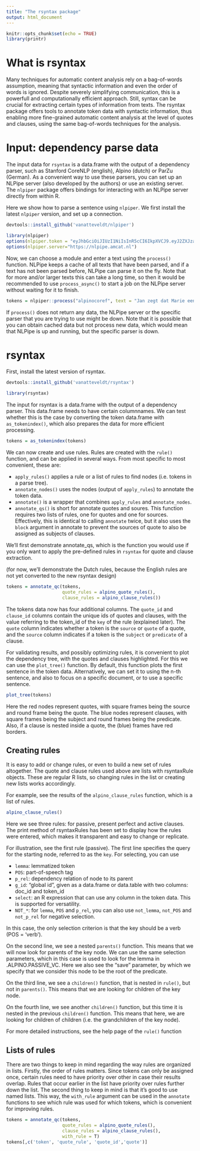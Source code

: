 ```yaml
---
title: "The rsyntax package"
output: html_document
---
```


```r
knitr::opts_chunk$set(echo = TRUE)
library(printr)
```


# What is rsyntax

Many techniques for automatic content analysis rely on a bag-of-words assumption, meaning that syntactic information and even the order of words is ignored.
Despite severely simplifying communication, this is a powerfull and computationally efficient approach. Still, syntax can be crucial for extracting certain types of information from texts. The rsyntax package offers tools to annotate token data with syntactic information, thus enabling more fine-grained automatic content analysis at the level of quotes and clauses, using the same bag-of-words techniques for the analysis. 

# Input: dependency parse data

The input data for `rsyntax` is a data.frame with the output of a dependency parser, such as Stanford CoreNLP (english), Alpino (dutch) or ParZu (German). 
As a convenient way to use these parsers, you can set up an NLPipe server (also developed by the authors) or use an existing server. The `nlpiper` package offers bindings for interacting with an NLPipe server directly from within R.

Here we show how to parse a sentence using `nlpiper`. We first install the latest `nlpiper` version, and set up a connection.

```r
devtools::install_github('vanatteveldt/nlpiper')
```
```r
library(nlpiper)
options(nlpiper.token = "eyJhbGciOiJIUzI1NiIsInR5cCI6IkpXVCJ9.eyJ2ZXJzaW9uIjoxLCJpYXQiOjE1MDE4NzgzMDF9.Zqjoo_NcUTWQu6bZce4q3FhQRcKEbwfkzi2w2-yqK2g")
options(nlpiper.server="https://nlpipe.amcat.nl")
```

Now, we can choose a module and enter a text using the `process()` function. NLPipe keeps a cache of all texts that have been parsed, and if a text has not been parsed before, NLPipe can parse it on the fly. Note that for more and/or larger texts this can take a long time, so then it would be recommended to use `process_async()` to start a job on the NLPipe server without waiting for it to finish.

```r
tokens = nlpiper::process("alpinocoref", text = "Jan zegt dat Marie een tas heeft gekocht", format = "csv")
```

If `process()` does not return any data, the NLPipe server or the specific parser that you are trying to use might be down. Note that it is possible that you can obtain cached data but not process new data, which would mean that NLPipe is up and running, but the specific parser is down.

# rsyntax

First, install the latest version of rsyntax.

```r
devtools::install_github('vanatteveldt/rsyntax')
```
```r
library(rsyntax)
```

The input for rsyntax is a data.frame with the output of a dependency parser.
This data.frame needs to have certain columnnames.
We can test whether this is the case by converting the token data.frame with `as_tokenindex()`, which also prepares the data for more efficient processing.

```r
tokens = as_tokenindex(tokens)
```

We can now create and use rules.
Rules are created with the `rule()` function, and can be applied in several ways. From most specific to most convenient, these are:

* `apply_rules()` applies a rule or a list of rules to find nodes (i.e. tokens in a parse tree).
* `annotate_nodes()` uses the nodes (output of `apply_rules`) to annotate the token data.
* `annotate()` is a wrapper that combines `apply_rules` and `annotate_nodes`. 
* `annotate_qs()` is short for annotate quotes and soures. This function requires two lists of rules, one for quotes and one for sources. Effectively, this is identical to calling `annotate` twice, but it also uses the `block` argument in annotate to prevent the sources of quote to also be assigned as subjects of clauses. 

We'll first demonstrate annotate_qs, which is the function you would use if you only want to apply the pre-defined rules in `rsyntax` for quote and clause extraction.

(for now, we'll demonstrate the Dutch rules, because the English rules are not yet converted to the new rsyntax design)

```r
tokens = annotate_qc(tokens, 
                     quote_rules = alpino_quote_rules(),
                     clause_rules = alpino_clause_rules())
```

The tokens data now has four additional columns.
The `quote_id` and `clause_id` columns contain the unique ids of quotes and clauses, with the value referring to the token_id of the `key` of the rule (explained later).
The `quote` column indicates whether a token is the `source` or `quote` of a quote, and the `source` column indicates if a token is the `subject` or `predicate` of a clause. 

For validating results, and possibly optimizing rules, it is convenient to plot the dependency tree, with the quotes and clauses highlighted. For this we can use the `plot_tree()` function. By default, this function plots the first sentence in the token data. Alternatively, we can set it to using the n-th sentence, and also to focus on a specific document, or to use a specific sentence.

```r
plot_tree(tokens)
```

Here the red nodes represent quotes, with square frames being the source and round frame being the quote.
The blue nodes represent clauses, with square frames being the subject and round frames being the predicate.
Also, if a clause is nested inside a quote, the (blue) frames have red borders.

## Creating rules

It is easy to add or change rules, or even to build a new set of rules altogether.
The quote and clause rules used above are lists with rsyntaxRule objects.
These are regular R lists, so changing rules in the list or creating new lists works accordingly.

For example, see the results of the `alpino_clause_rules` function, which is a list of rules.

```r
alpino_clause_rules()
```

Here we see three rules: for passive, present perfect and active clauses. 
The print method of rsyntaxRules has been set to display how the rules were entered, which makes it transparent and easy to change or replicate.

For illustration, see the first rule (passive).
The first line specifies the query for the starting node, referred to as the `key`.
For selecting, you can use 

* `lemma`: lemmatized token
* `POS`: part-of-speech tag
* `p_rel`: dependency relation of node to its parent
* `g_id`: "global id", given as a data.frame or data.table with two columns: doc_id and token_id
* `select`: an R expression that can use any column in the token data. This is supported for versatility.
* `NOT_*`: for `lemma`, `POS` and `p_rel`, you can also use `not_lemma`, `not_POS` and `not_p_rel` for negative selection.

In this case, the only selection criterion is that the key should be a verb (POS = 'verb').

On the second line, we see a nested `parents()` function.
This means that we will now look for parents of the key node. 
We can use the same selection parameters, which in this case is used to look for the lemma in .ALPINO.PASSIVE_VC.
Here we also see the "save" parameter, by which we specify that we consider this node to be the root of the predicate.

On the third line, we see a `children()` function, that is nested in `rule()`, but not in `parents()`.
This means that we are looking for children of the key node.

On the fourth line, we see another `children()` function, but this time it is nested in the previous `children()` function. 
This means that here, we are looking for children of children (i.e. the grandchildren of the key node).

For more detailed instructions, see the help page of the `rule()` function

## Lists of rules

There are two things to keep in mind regarding the way rules are organized in lists.
Firstly, the order of rules matters. 
Since tokens can only be assigned once, certain rules need to have priority over other in case their results overlap.
Rules that occur earlier in the list have priority over rules further down the list.
The second thing to keep in mind is that it's good to use named lists.
This way, the `with_rule` argument can be used in the `annotate` functions to see which rule was used for which tokens, which is convenient for improving rules.

```r
tokens = annotate_qc(tokens, 
                     quote_rules = alpino_quote_rules(),
                     clause_rules = alpino_clause_rules(),
                     with_rule = T)
tokens[,c('token', 'quote_rule', 'quote_id','quote')]
```
